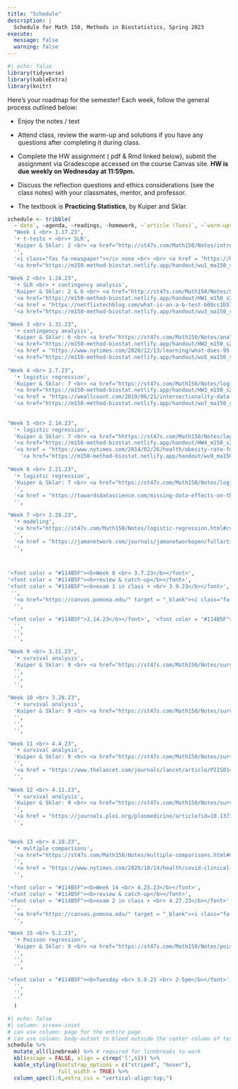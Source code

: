 ```yaml
---
title: "Schedule"
description: |
  Schedule for Math 150, Methods in Biostatistics, Spring 2023
execute: 
  message: false
  warning: false
---
```


```r
#| echo: false
library(tidyverse)
library(kableExtra)
library(knitr)
```

Here's your roadmap for the semester! Each week, follow the general process outlined below:

-   Enjoy the notes / text <i class="fas fa-book-open"></i>

-   Attend class, review the <i class="fas fa-pencil-alt"></i>warm-up and solutions if you have any questions after completing it during class.

-   Complete the HW assignment (<i class="fa-solid fa-file-pdf"></i> pdf & <i class="fa-brands fa-r-project"></i> Rmd linked below), <i class="fa-solid fa-paper-plane"></i> submit the assignment via Gradescope accessed on the course Canvas site.  <b>HW is due weekly on Wednesday at 11:59pm.</b>

-   Discuss the reflection questions <i class="fas fa-lightbulb" target="_blank"></i> and ethics considerations <i class="fas fa-balance-scale"></i> (see the <i class="fas fa-book-open"></i> class notes) with your classmates, mentor, and professor.

-   The textbook is **Practicing Statistics**, by Kuiper and Sklar.


```r
schedule <- tribble(
  ~`date`, ~agenda, ~readings, ~homework, ~`article (Tues)`, ~`warm-ups`,
  "Week 1 <br> 1.17.23", 
  '• t-tests + <br>• SLR',
  'Kuiper & Sklar: 2 <br> <a href="http://st47s.com/Math150/Notes/intro.html#intro" target = "_blank"><i class="fas fa-book-open"></i> introduction</a> <br> <a href="http://st47s.com/Math150/Notes/t-tests-vs-slr.html#ttest" target = "_blank"><i class="fas fa-book-open"></i> t-test</a> <br> <a href="http://st47s.com/Math150/Notes/t-tests-vs-slr.html#tslr" target = "_blank"><i class="fas fa-book-open"></i> t-test as SLR</a>', 
  '',
  '<i class="fas fa-newspaper"></i> none <br> <br> <a href = "https://hardin47.github.io/CURV/scholars/benn.html" target = "_blank">Emma Benn</a>',
  '<a href="https://m150-method-biostat.netlify.app/handout/wu1_ma150_s23.pdf" target = "_blank"><i class="fas fa-pencil-alt"></i> WU 1</a> <br> <a href="https://m150-method-biostat.netlify.app/handout/wu2_ma150_s23.pdf" target = "_blank"><i class="fas fa-pencil-alt"></i> WU 2</a>',
  
"Week 2 <br> 1.24.23", 
  '• SLR <br> • contingency analysis',
  'Kuiper & Sklar: 2 & 6 <br> <a href="http://st47s.com/Math150/Notes/SLR.html#SLR" target = "_blank"><i class="fas fa-book-open"></i> SLR</a> <br> <a href="https://st47s.com/Math150/Notes/analysis-of-categorical-data.html#fisher" target = "_blank"><i class="fas fa-book-open"></i> Fisher&#39;s Exact Test</a> <br> <a href="https://st47s.com/Math150/Notes/analysis-of-categorical-data.html#catest" target = "_blank"><i class="fas fa-book-open"></i> categorical analysis</a>', 
  '<a href="https://m150-method-biostat.netlify.app/handout/HW1_m150_s23.pdf" target = "_blank"><i class="fas fa-pencil-alt"></i> HW1 pdf</a> <br> <a href="https://m150-method-biostat.netlify.app/handout/HW1_m150_s23.Rmd" target = "_blank"><i class="fas fa-pencil-alt"></i> HW1 Rmd</a> <br> <a href="https://canvas.pomona.edu/" target = "_blank"><i class="fa-solid fa-paper-plane"></i> HW1 turn-in</a>',
  '<a href = "https://netflixtechblog.com/what-is-an-a-b-test-b08cc1b57962" target = "_blank">A/B testing at Netflix</a> <br> <br> <a href = "https://hardin47.github.io/CURV/scholars/irrizarry.html" target = "_blank">Rafael Irizarry</a>',
  '<a href="https://m150-method-biostat.netlify.app/handout/wu3_ma150_s23.pdf" target = "_blank"><i class="fas fa-pencil-alt"></i> WU 3</a> <br> <a href="https://m150-method-biostat.netlify.app/handout/wu4_ma150_s23.pdf" target = "_blank"><i class="fas fa-pencil-alt"></i> WU 4</a>',

"Week 3 <br> 1.31.23",   
  '• contingency analysis',
  'Kuiper & Sklar: 6 <br> <a href="https://st47s.com/Math150/Notes/analysis-of-categorical-data.html#studies" target = "_blank"><i class="fas fa-book-open"></i> types of studies</a> <br> <a href="https://st47s.com/Math150/Notes/analysis-of-categorical-data.html#rr" target = "_blank"><i class="fas fa-book-open"></i> RR and CI</a> <br> <a href="https://st47s.com/Math150/Notes/analysis-of-categorical-data.html#or" target = "_blank"><i class="fas fa-book-open"></i> OR and CI</a>',
  '<a href="https://m150-method-biostat.netlify.app/handout/HW2_m150_s23.pdf" target = "_blank"><i class="fas fa-pencil-alt"></i> HW2 pdf</a> <br> <a href="https://m150-method-biostat.netlify.app/handout/HW2_m150_s23.Rmd" target = "_blank"><i class="fas fa-pencil-alt"></i> HW2 Rmd</a> <br> <a href="https://canvas.pomona.edu/" target = "_blank"><i class="fa-solid fa-paper-plane"></i> HW2 turn-in</a>',
  '<a href = "https://www.nytimes.com/2020/12/13/learning/what-does-95-effective-mean-teaching-the-math-of-vaccine-efficacy.html" target = "_blank">what is efficacy?</a> <br> <a href = "https://www.nytimes.com/2020/11/18/health/pfizer-covid-vaccine.html" target = "_blank">efficacy</a> <br> <br> <a href = "https://hardin47.github.io/CURV/scholars/small-rodriguez.html" target = "_blank">Desi Small-Rodriguez</a>',
  '<a href="https://m150-method-biostat.netlify.app/handout/wu5_ma150_s23.pdf" target = "_blank"><i class="fas fa-pencil-alt"></i> WU 5</a> <br> <a href="https://m150-method-biostat.netlify.app/handout/wu6_ma150_s23.pdf" target = "_blank"><i class="fas fa-pencil-alt"></i> WU 6</a>',
  
"Week 4 <br> 2.7.23", 
  '• logistic regression',
  'Kuiper & Sklar: 7 <br> <a href="https://st47s.com/Math150/Notes/logistic-regression.html#logmodel" target = "_blank"><i class="fas fa-book-open"></i> logistic regression</a> <br> <a href="https://st47s.com/Math150/Notes/logistic-regression.html#logMLE" target = "_blank"><i class="fas fa-book-open"></i> MLE</a>',
  '<a href="https://m150-method-biostat.netlify.app/handout/HW3_m150_s23.pdf" target = "_blank"><i class="fas fa-pencil-alt"></i> HW3 pdf</a> <br> <a href="https://m150-method-biostat.netlify.app/handout/HW3_m150_s23.Rmd" target = "_blank"><i class="fas fa-pencil-alt"></i> HW3 Rmd</a> <br> <a href="https://canvas.pomona.edu/" target = "_blank"><i class="fa-solid fa-paper-plane"></i> HW3 turn-in</a>',
  '<a href = "https://weallcount.com/2019/06/21/intersectionality-data-2/" target = "_blank">intersectional data</a> <br> <br> <a href = "https://hardin47.github.io/CURV/scholars/blackwell.html" target = "_blank">David Blackwell</a>',
  '<a href="https://m150-method-biostat.netlify.app/handout/wu7_ma150_s23.pdf" target = "_blank"><i class="fas fa-pencil-alt"></i> WU 7</a> <br> <a href="https://m150-method-biostat.netlify.app/handout/wu8_ma150_s23.pdf" target = "_blank"><i class="fas fa-pencil-alt"></i> WU 8</a>',
  
  
"Week 5 <br> 2.14.23",
  '• logistic regression',
  'Kuiper & Sklar: 7 <br> <a href="hhttps://st47s.com/Math150/Notes/logistic-regression.html#loginf" target = "_blank"><i class="fas fa-book-open"></i> inference, logistic regression</a> <br> <a href="https://st47s.com/Math150/Notes/logistic-regression.html#multlog" target = "_blank"><i class="fas fa-book-open"></i> multiple logistic regression</a>',
  '<a href="https://m150-method-biostat.netlify.app/handout/HW4_m150_s23.pdf" target = "_blank"><i class="fas fa-pencil-alt"></i> HW4 pdf</a> <br> <a href="https://m150-method-biostat.netlify.app/handout/HW4_m150_s23.Rmd" target = "_blank"><i class="fas fa-pencil-alt"></i> HW4 Rmd</a> <br> <a href="https://canvas.pomona.edu/" target = "_blank"><i class="fa-solid fa-paper-plane"></i> HW4 turn-in</a>',
  '<a href = "https://www.nytimes.com/2014/02/26/health/obesity-rate-for-young-children-plummets-43-in-a-decade.html" target = "_blank">Obesity in Children Plummets</a> <br> <a href = "https://jamanetwork.com/journals/jama/fullarticle/1832542" target = "_blank"> JAMA article here (see Table 6)</a><br> <br> <a href = "https://hardin47.github.io/CURV/scholars/sellers.html" target = "_blank">Kim Sellers</a>',
    '<a href="https://m150-method-biostat.netlify.app/handout/wu9_ma150_s23.pdf" target = "_blank"><i class="fas fa-pencil-alt"></i> WU 9</a> <br> <a href="https://m150-method-biostat.netlify.app/handout/wu10_ma150_s23.pdf" target = "_blank"><i class="fas fa-pencil-alt"></i> WU 10</a>',
  
"Week 6 <br> 2.21.23", 
  '• logistic regression',
  'Kuiper & Sklar: 7 <br> <a href="https://st47s.com/Math150/Notes/logistic-regression.html#logstep" target = "_blank"><i class="fas fa-book-open"></i> model building</a> <br> <a href="https://st47s.com/Math150/Notes/logistic-regression.html#roc" target = "_blank"><i class="fas fa-book-open"></i> ROC</a>',
  '',
  '<a href = "https://towardsdatascience.com/missing-data-effects-on-the-correlation-between-ice-cream-sales-and-temperature-f4bb2b3fcde1" target = "_blank">missing data</a> <br> <br> <a href = "https://hardin47.github.io/CURV/scholars/santos.html" target = "_blank">Robert Santos</a>',
  '',

"Week 7 <br> 2.28.23", 
  '• modeling',
  '<a href="https://st47s.com/Math150/Notes/logistic-regression.html#cv" target = "_blank"><i class="fas fa-book-open"></i> cross validation</a> <br> <a href="http://st47s.com/Math150/Notes/intro.html#tidymodels" target = "_blank"><i class="fas fa-book-open"></i> `tidymodels`</a>',
  '',
  '<a href = "https://jamanetwork.com/journals/jamanetworkopen/fullarticle/2799017" target = "_blank">placebo effect (read abstract and Fig 3)</a> <br> <br> <a href = "https://hardin47.github.io/CURV/scholars/hughes-oliver.html" target = "_blank">Jacqueline Hughes-Oliver</a>',
  '',



'<font color = "#114B5F"><b>Week 8 <br> 3.7.23</b></font>', 
'<font color = "#114B5F"><b>review & catch-up</b></font>',
'<font color = "#114B5F"><b>exam 1 in class + <br> 3.9.23</b></font>',
 '',
  '<a href="https://canvas.pomona.edu/" target = "_blank"><i class="fa-solid fa-paper-plane"></i> see Canvas</a> for sample exam 1 Q & sol',
  '',

'<font color = "#114B5F">3.14.23</b></font>', '<font color = "#114B5F"><b>Spring Break</b></font>',"", 
  '',
  '',
  '',      

"Week 9 <br> 3.21.23", 
  '• survival analysis',
  'Kuiper & Sklar: 9 <br> <a href="https://st47s.com/Math150/Notes/survival-analysis.html#timedata" target = "_blank"><i class="fas fa-book-open"></i> time to event </a> <br> <a href="https://st47s.com/Math150/Notes/survival-analysis.html#KM" target = "_blank"><i class="fas fa-book-open"></i> KM curves</a> <br> <a href="https://st47s.com/Math150/Notes/survival-analysis.html#KMCI" target = "_blank"><i class="fas fa-book-open"></i> KM CI</a>',
  '',
  '',
  '', 
  
"Week 10 <br> 3.28.23", 
  '• survival analysis',
  'Kuiper & Sklar: 9 <br> <a href="https://st47s.com/Math150/Notes/survival-analysis.html#logrank" target = "_blank"><i class="fas fa-book-open"></i> log rank tests </a> <br> <a href="https://st47s.com/Math150/Notes/survival-analysis.html#hazfunc" target = "_blank"><i class="fas fa-book-open"></i> hazard functions</a>',
  '',
  '',
  '', 

"Week 11 <br> 4.4.23", 
  '• survival analysis',
  'Kuiper & Sklar: 9 <br> <a href="https://st47s.com/Math150/Notes/survival-analysis.html#coxph" target = "_blank"><i class="fas fa-book-open"></i> Cox PH model </a> <br> <a href="https://st47s.com/Math150/Notes/survival-analysis.html#multcoxph" target = "_blank"><i class="fas fa-book-open"></i> multiple Cox PH</a>',
  '',
  '<a href = "https://www.thelancet.com/journals/lancet/article/PIIS0140-6736(2032076-6/fulltext" target = "_blank">race-conscious medicine</a>',
  '', 
  
"Week 12 <br> 4.11.23", 
  '• survival analysis',
  'Kuiper & Sklar: 9 <br> <a href="https://st47s.com/Math150/Notes/survival-analysis.html#testingph" target = "_blank"><i class="fas fa-book-open"></i> assessing PH </a> <br> <a href="https://st47s.com/Math150/Notes/multiple-comparisons.html#Ioannidis" target = "_blank"><i class="fas fa-book-open"></i> most published research</a>',
  '',
  '<a href = "https://journals.plos.org/plosmedicine/article?id=10.1371/journal.pmed.0020124" target = "_blank">most published research</a> <br> <a href = "https://replicationindex.com/2020/12/24/ioannidis-is-wrong/" target = "_blank">science problems</a> <br> <a href = "https://twitter.com/GidMK/status/1376304539897237508?s=20" target = "_blank">abuse of power</a>',
  '',  


"Week 13 <br> 4.18.23", 
  '• multiple comparisons',
  '<a href="https://st47s.com/Math150/Notes/multiple-comparisons.html#multcomp" target = "_blank"><i class="fas fa-book-open"></i> multiple comparisons </a> <br> <a href="https://st47s.com/Math150/Notes/multiple-comparisons.html#qvals" target = "_blank"><i class="fas fa-book-open"></i> false discovery rate</a> <br> <a href="https://st47s.com/Math150/Notes/multiple-comparisons.html#interim" target = "_blank"><i class="fas fa-book-open"></i> interim analyses</a>',
  '',
  '<a href = "https://www.nytimes.com/2020/10/14/health/covid-clinical-trials.html" target = "_blank">pausing trials</a>',
  '',  

'<font color = "#114B5F"><b>Week 14 <br> 4.25.23</b></font>', 
'<font color = "#114B5F"><b>review & catch-up</b></font>',
'<font color = "#114B5F"><b>exam 2 in class + <br> 4.27.23</b></font>',
 '',
  '<a href="https://canvas.pomona.edu/" target = "_blank"><i class="fa-solid fa-paper-plane"></i> see Canvas</a> for sample exam 2 Q & sol',
  '',

"Week 15 <br> 5.2.23", 
  '• Poisson regression',
  'Kuiper & Sklar: 9 <br> <a href="https://st47s.com/Math150/Notes/poisson-regression.html#regPois" target = "_blank"><i class="fas fa-book-open"></i> Poisson regression </a>',
  '',
  '',
  '',  
  
'<font color = "#114B5F"><b>Tuesday <br> 5.9.23 <br> 2-5pm</b></font>', '<font color = "#114B5F"><b>Final Project </b></font>',"", 
  '',
  '',
  ''   
  )
```


```r
#| echo: false
#| column: screen-inset
# can use column: page for the entire page
# can use column: body-outset to bleed outside the center column of text
schedule %>% 
  mutate_all(linebreak) %>% # required for linebreaks to work
  kbl(escape = FALSE, align = c(rep('l',6))) %>%
  kable_styling(bootstrap_options = c("striped", "hover"),
                full_width = TRUE) %>%
  column_spec(1:6,extra_css = "vertical-align:top;")
```




